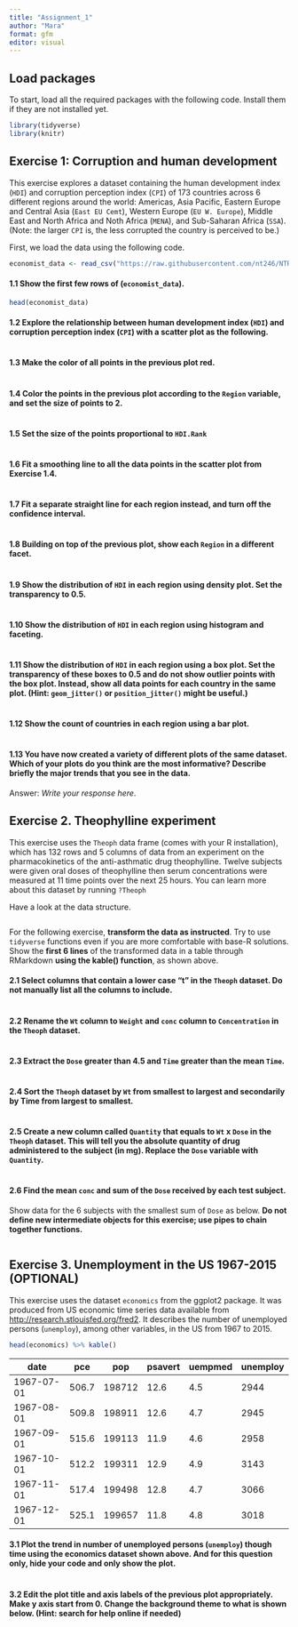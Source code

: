 ```yaml
---
title: "Assignment_1"
author: "Mara"
format: gfm
editor: visual
---
```


## Load packages

To start, load all the required packages with the following code. Install them if they are not installed yet.

```r
library(tidyverse)
library(knitr)
```

## Exercise 1: Corruption and human development

This exercise explores a dataset containing the human development index (`HDI`) and corruption perception index (`CPI`) of 173 countries across 6 different regions around the world: Americas, Asia Pacific, Eastern Europe and Central Asia (`East EU Cemt`), Western Europe (`EU W. Europe`), Middle East and North Africa and Noth Africa (`MENA`), and Sub-Saharan Africa (`SSA`). (Note: the larger `CPI` is, the less corrupted the country is perceived to be.)

First, we load the data using the following code.

```r
economist_data <- read_csv("https://raw.githubusercontent.com/nt246/NTRES-6100-data-science/master/datasets/EconomistData.csv")
```

#### 1.1 Show the first few rows of (`economist_data`).

```r
head(economist_data)
```

#### 1.2 Explore the relationship between human development index (`HDI`) and corruption perception index (`CPI`) with a scatter plot as the following.

``` r
```

#### 1.3 Make the color of all points in the previous plot red.

``` r
```

#### 1.4 Color the points in the previous plot according to the `Region` variable, and set the size of points to 2.

``` r
```

#### 1.5 Set the size of the points proportional to `HDI.Rank`

``` r
```

#### 1.6 Fit a **smoothing line** to **all** the data points in the scatter plot from Exercise 1.4.

``` r
```

#### 1.7 Fit a separate **straight line** for **each region** instead, and turn off the confidence interval.

``` r
```

#### 1.8 Building on top of the previous plot, show each `Region` in a different facet.

``` r
```

#### 1.9 Show the distribution of `HDI` in each region using density plot. Set the transparency to 0.5.

``` r
```

#### 1.10 Show the distribution of `HDI` in each region using histogram and faceting.

``` r
```

#### 1.11 Show the distribution of `HDI` in each region using a box plot. Set the transparency of these boxes to 0.5 and do not show outlier points with the box plot. Instead, show all data points for each country in the same plot. (Hint: `geom_jitter()` or `position_jitter()` might be useful.)

``` r
```

#### 1.12 Show the count of countries in each region using a bar plot.

``` r
```

#### 1.13 You have now created a variety of different plots of the same dataset. Which of your plots do you think are the most informative? Describe briefly the major trends that you see in the data.

Answer: *Write your response here*.

## Exercise 2. Theophylline experiment

This exercise uses the `Theoph` data frame (comes with your R installation), which has 132 rows and 5 columns of data from an experiment on the pharmacokinetics of the anti-asthmatic drug theophylline. Twelve subjects were given oral doses of theophylline then serum concentrations were measured at 11 time points over the next 25 hours. You can learn more about this dataset by running `?Theoph`

Have a look at the data structure.

``` r
```

For the following exercise, **transform the data as instructed**. Try to use `tidyverse` functions even if you are more comfortable with base-R solutions. Show the **first 6 lines** of the transformed data in a table through RMarkdown **using the kable() function**, as shown above.

#### 2.1 Select columns that contain a lower case “t” in the `Theoph` dataset. Do not manually list all the columns to include.

``` r
```

#### 2.2 Rename the `Wt` column to `Weight` and `conc` column to `Concentration` in the `Theoph` dataset.

``` r
```

#### 2.3 Extract the `Dose` greater than 4.5 and `Time` greater than the mean `Time`.

``` r
```

#### 2.4 Sort the `Theoph` dataset by `Wt` from smallest to largest and secondarily by Time from largest to smallest.

``` r
```

#### 2.5 Create a new column called `Quantity` that equals to `Wt` x `Dose` in the `Theoph` dataset. This will tell you the absolute quantity of drug administered to the subject (in mg). Replace the `Dose` variable with `Quantity`.

``` r
```

#### 2.6 Find the mean `conc` and sum of the `Dose` received by each test subject.

Show data for the 6 subjects with the smallest sum of `Dose` as below. **Do not define new intermediate objects for this exercise; use pipes to chain together functions.**

``` r
```

## Exercise 3. Unemployment in the US 1967-2015 (OPTIONAL)

This exercise uses the dataset `economics` from the ggplot2 package. It was produced from US economic time series data available from <http://research.stlouisfed.org/fred2>. It describes the number of unemployed persons (`unemploy`), among other variables, in the US from 1967 to 2015.

``` r
head(economics) %>% kable()
```

| date       | pce   | pop    | psavert | uempmed | unemploy |
|------------|-------|--------|---------|---------|----------|
| 1967-07-01 | 506.7 | 198712 | 12.6    | 4.5     | 2944     |
| 1967-08-01 | 509.8 | 198911 | 12.6    | 4.7     | 2945     |
| 1967-09-01 | 515.6 | 199113 | 11.9    | 4.6     | 2958     |
| 1967-10-01 | 512.2 | 199311 | 12.9    | 4.9     | 3143     |
| 1967-11-01 | 517.4 | 199498 | 12.8    | 4.7     | 3066     |
| 1967-12-01 | 525.1 | 199657 | 11.8    | 4.8     | 3018     |

#### 3.1 Plot the trend in number of unemployed persons (`unemploy`) though time using the economics dataset shown above. And for this question only, **hide your code and only show the plot**.

``` r
```

#### 3.2 Edit the plot title and axis labels of the previous plot appropriately. Make y axis start from 0. Change the background theme to what is shown below. (Hint: search for help online if needed)

``` r
```
